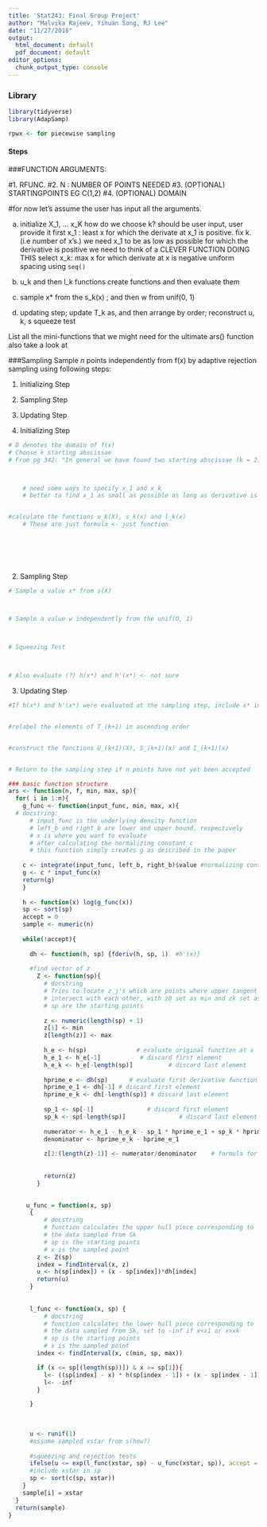 ```yaml
---
title: 'Stat243: Final Group Project'
author: "Malvika Rajeev, Yihuan Song, RJ Lee"
date: "11/27/2018"
output:
  html_document: default
  pdf_document: default
editor_options: 
  chunk_output_type: console
---
```

### Library
```r
library(tidyverse)
library(AdapSamp)

rpwx <- for piecewise sampling
```

#### Steps

###FUNCTION ARGUMENTS: 


#1. RFUNC.
#2. N : NUMBER OF POINTS NEEDED
#3. (OPTIONAL) STARTINGPOINTS EG C(1,2)
#4. (OPTIONAL) DOMAIN

#for now let's assume the user has input all the arguments. 



a) initialize X_1, ... x_K
      how do we choose k? should be user input, user provide it
    first x_1 : least x for which the derivate at x_1 is positive. fix k. (i.e number of x's.)
      we need x_1 to be as low as possible for which the derivative is positive
        we need to think of a CLEVER FUNCTION DOING THIS
    select x_k: max x for which derivate at x is negative
      uniform spacing using `seq()`
        
b) u_k and then l_k functions
      create functions and then evaluate them
      
c) sample x* from the s_k(x) ; and then w from unif(0, 1)

d) updating step; update T_k as, and then arrange by order; reconstruct u, k, s
  squeeze test


List all the mini-functions that we might need for the ultimate ars() function
also take a look at 


###Sampling
Sample $n$ points independently from f(x) by adaptive rejection sampling using following steps: 

1. Initializing Step

2. Sampling Step

3. Updating Step


1. Initializing Step
```r
# D denotes the domain of f(x)
# Choose k starting abscissae
# From pg 342: "In general we have found two starting abscissae (k = 2) to be necessary and sufficient for computational efficiency."



    # need some ways to specify x_1 and x_k
    # better to find x_1 as small as possible as long as derivative is positive and density is positive


#calculate the functions u_k(X), s_k(x) and l_k(x)
    # These are just formula <- just function
   
 
 
 



```

2. Sampling Step
```r

# Sample a value x* from s(X)



# Sample a value w independently from the unif(O, 1)



# Squeezing Test 



# Also evaluate (?) h(x*) and h'(x*) <- not sure


```

3. Updating Step
```r
#If h(x*) and h'(x*) were evaluated at the sampling step, include x* in Tk to form T_(k+ 1)


#relabel the elements of T_(k+1) in ascending order


#construct the functions U_(k+1)(X), S_(k+1)(x) and I_(k+1)(x)


# Return to the sampling step if n points have not yet been accepted


```

```r
### basic function structure
ars <- function(n, f, min, max, sp){
  for( i in 1:n){
    g_func <- function(input_func, min, max, x){
  # docstring:
      # input_func is the underlying density function
      # left_b and right_b are lower and upper bound, respectively
      # x is where you want to evaluate
      # after calculating the normalizing constant c  
      # this function simply creates g as described in the paper
    
    c <- integrate(input_func, left_b, right_b)$value #normalizing constant
    g <- c * input_func(x)
    return(g)
    }
    
    h <- function(x) log(g_func(x))
    sp <- sort(sp)
    accept = 0
    sample <- numeric(n)
    
    while(!accept){
      
      dh <- function(h, sp) {fderiv(h, sp, 1)  #h'(x)}
      
      #find vector of z
        Z <- function(sp){
          # docstring
          # Tries to locate z_j's which are points where upper tangent segments
          # intersect with each other, with z0 set as min and zk set as max
          # sp are the starting points
          
          z <- numeric(length(sp) + 1)
          z[1] <- min
          z[length(z)] <- max
          
          h_e <- h(sp)              # evaluate original function at x
          h_e_1 <- h_e[-1]           # discard first element
          h_e_k <- h_e[-length(sp)]          # discard last element 
          
          hprime_e <- dh(sp)      # evaluate first derivative function at x
          hprime_e_1 <- dh[-1] # discard first element 
          hprime_e_k <- dh[-length(sp)] # discard last element 
          
          sp_1 <- sp[-1]               # discard first element 
          sp_k <- sp[-length(sp)]               # discard last element
          
          numerator <- h_e_1 - h_e_k - sp_1 * hprime_e_1 + sp_k * hprime_e_k
          denominator <- hprime_e_k - hprime_e_1
          
          z[2:(length(z)-1)] <- numerator/denominator    # formula for z
        
          
          return(z)
        }
      

     u_func = function(x, sp) 
      {
          # docstring
          # function calculates the upper hull piece corresponding to 
          # the data sampled from Sk
          # sp is the starting points
          # x is the sampled point
        z <- Z(sp)
        index = findInterval(x, z)
        u <- h(sp[index]) + (x - sp[index])*dh[index]
        return(u)
      }
      
   
      l_func <- function(x, sp) {
          # docstring
          # function calculates the lower hull piece corresponding to 
          # the data sampled from Sk, set to -inf if x<x1 or x>xk
          # sp is the starting points
          # x is the sampled point
        index <- findInterval(x, c(min, sp, max))

        if (x <= sp[(length(sp))]) & x >= sp[1]){
          l<- ((sp[index] - x) * h(sp[index - 1]) + (x - sp[index - 1]) * h(sp[index])) / (sp[index] - sp[index - 1])} else{
          l<- -inf
        }

      }
      
      
      
      u <- runif(1)
      #assume sampled xstar from s(how?)
      
      #squeezing and rejection tests
      ifelse(u <= exp(l_func(xstar, sp) - u_func(xstar, sp)), accept = 1, ifelse(u <= exp(h(xstar) - u_func(xstar, sp)),accept = 1))
      #include xstar in sp
      sp <- sort(c(sp, xstar))
    }
    sample[i] = xstar
  }
  return(sample)
}
```




